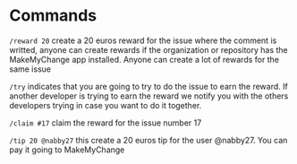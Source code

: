 # Commands

`/reward 20` create a 20 euros reward for the issue where the comment is writted, anyone can create rewards if the organization or repository has the MakeMyChange app installed. Anyone can create a lot of rewards for the same issue

`/try` indicates that you are going to try to do the issue to earn the reward. If another developer is trying to earn the reward we notify you with the others developers trying in case you want to do it together.

`/claim #17` claim the reward for the issue number 17

`/tip 20 @nabby27` this create a 20 euros tip for the user @nabby27. You can pay it going to MakeMyChange